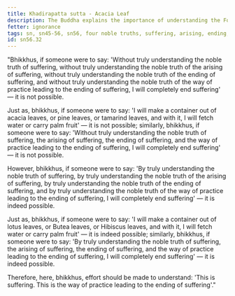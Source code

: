 ```yaml
---
title: Khadirapatta sutta - Acacia Leaf
description: The Buddha explains the importance of understanding the Four Noble Truths to end suffering with a simile of making a container out of leaves.
fetter: ignorance
tags: sn, sn45-56, sn56, four noble truths, suffering, arising, ending, cessation, way of practice, path, simile, acacia leaf
id: sn56.32
---
```


"Bhikkhus, if someone were to say: 'Without truly understanding the noble truth of suffering, without truly understanding the noble truth of the arising of suffering, without truly understanding the noble truth of the ending of suffering, and without truly understanding the noble truth of the way of practice leading to the ending of suffering, I will completely end suffering' — it is not possible.

Just as, bhikkhus, if someone were to say: 'I will make a container out of acacia leaves, or pine leaves, or tamarind leaves, and with it, I will fetch water or carry palm fruit' — it is not possible; similarly, bhikkhus, if someone were to say: 'Without truly understanding the noble truth of suffering, the arising of suffering, the ending of suffering, and the way of practice leading to the ending of suffering, I will completely end suffering' — it is not possible.

However, bhikkhus, if someone were to say: 'By truly understanding the noble truth of suffering, by truly understanding the noble truth of the arising of suffering, by truly understanding the noble truth of the ending of suffering, and by truly understanding the noble truth of the way of practice leading to the ending of suffering, I will completely end suffering' — it is indeed possible.

Just as, bhikkhus, if someone were to say: 'I will make a container out of lotus leaves, or Butea leaves, or Hibiscus leaves, and with it, I will fetch water or carry palm fruit' — it is indeed possible; similarly, bhikkhus, if someone were to say: 'By truly understanding the noble truth of suffering, the arising of suffering, the ending of suffering, and the way of practice leading to the ending of suffering, I will completely end suffering' — it is indeed possible.

Therefore, here, bhikkhus, effort should be made to understand: 'This is suffering. This is the way of practice leading to the ending of suffering'."